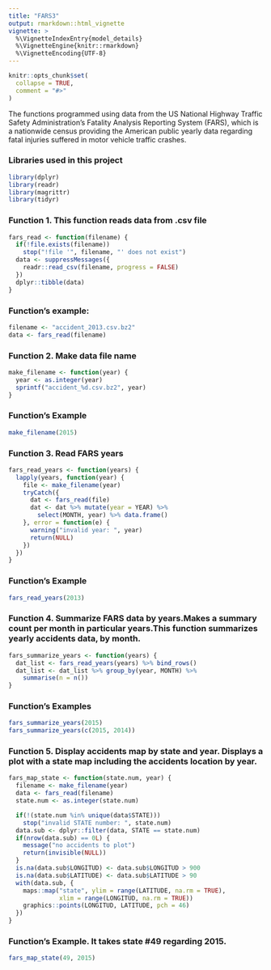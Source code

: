 ```yaml
---
title: "FARS3"
output: rmarkdown::html_vignette
vignette: >
  %\VignetteIndexEntry{model_details}
  %\VignetteEngine{knitr::rmarkdown}
  %\VignetteEncoding{UTF-8}
---
```


```r
knitr::opts_chunk$set(
  collapse = TRUE,
  comment = "#>"
)
```

The functions programmed using data from the US National Highway Traffic Safety Administration's Fatality Analysis Reporting System (FARS), which is a nationwide census providing the American public yearly data regarding fatal injuries suffered in motor vehicle traffic crashes. 

### Libraries used in this project

```r

library(dplyr)
library(readr)
library(magrittr)
library(tidyr)

```

### Function 1. This function reads data from .csv file

```r

fars_read <- function(filename) {
  if(!file.exists(filename))
    stop("!file '", filename, "' does not exist")
  data <- suppressMessages({
    readr::read_csv(filename, progress = FALSE)
  })
  dplyr::tibble(data)
}

```

### Function's example:

```r

filename <- "accident_2013.csv.bz2"
data <- fars_read(filename)

```

### Function 2. Make data file name

```r

make_filename <- function(year) {
  year <- as.integer(year)
  sprintf("accident_%d.csv.bz2", year)
}

```

### Function's Example

```r

make_filename(2015)

```

### Function 3. Read FARS years

```r

fars_read_years <- function(years) {
  lapply(years, function(year) {
    file <- make_filename(year)
    tryCatch({
      dat <- fars_read(file)
      dat <- dat %>% mutate(year = YEAR) %>%
        select(MONTH, year) %>% data.frame()
    }, error = function(e) {
      warning("invalid year: ", year)
      return(NULL)
    })
  })
}

```

### Function's Example

```r

fars_read_years(2013)

```

### Function 4. Summarize FARS data by years.Makes a summary count per month in particular years.This function summarizes yearly accidents data, by month.

```r

fars_summarize_years <- function(years) {
  dat_list <- fars_read_years(years) %>% bind_rows()
  dat_list <- dat_list %>% group_by(year, MONTH) %>%
    summarise(n = n())
}

```

### Function's Examples

```r

fars_summarize_years(2015)
fars_summarize_years(c(2015, 2014))

```

### Function 5. Display accidents map by state and year. Displays a plot with a state map including the accidents location by year.

```r

fars_map_state <- function(state.num, year) {
  filename <- make_filename(year)
  data <- fars_read(filename)
  state.num <- as.integer(state.num)

  if(!(state.num %in% unique(data$STATE)))
    stop("invalid STATE number: ", state.num)
  data.sub <- dplyr::filter(data, STATE == state.num)
  if(nrow(data.sub) == 0L) {
    message("no accidents to plot")
    return(invisible(NULL))
  }
  is.na(data.sub$LONGITUD) <- data.sub$LONGITUD > 900
  is.na(data.sub$LATITUDE) <- data.sub$LATITUDE > 90
  with(data.sub, {
    maps::map("state", ylim = range(LATITUDE, na.rm = TRUE),
              xlim = range(LONGITUD, na.rm = TRUE))
    graphics::points(LONGITUD, LATITUDE, pch = 46)
  })
}

```

### Function's Example. It takes state #49 regarding 2015.

```r

fars_map_state(49, 2015)

```
